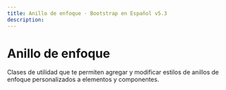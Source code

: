 ```yaml
---
title: Anillo de enfoque · Bootstrap en Español v5.3
description: 
---
```

# Anillo de enfoque

Clases de utilidad que te permiten agregar y modificar estilos de anillos de enfoque personalizados a elementos y componentes.